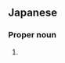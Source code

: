 ==Japanese==
{{ja-kanjitab|あ|み}}

===Proper noun===
{{ja-pos|proper|あみ}}

# {{given name|female|lang=ja|sort=あみ}}